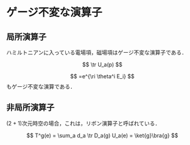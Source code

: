 # ゲージ不変な演算子

## 局所演算子

ハミルトニアンに入っている電場項，磁場項はゲージ不変な演算子である．

$$
\tr U_a(p)
$$

$$
=e^{\ri \theta^i E_i}
$$
もゲージ不変な演算である．

## 非局所演算子

$(2+1)$次元時空の場合，これは，リボン演算子と呼ばれている．

$$
T^g(e) = \sum_a d_a \tr D_a(g) U_a(e) = \ket{g}\bra{g}
$$